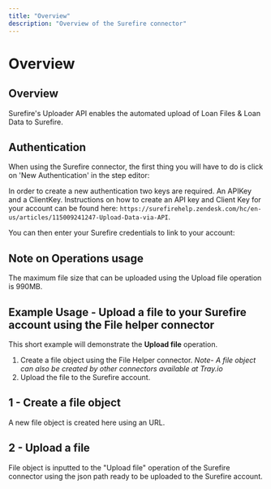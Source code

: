 ```yaml
---
title: "Overview"
description: "Overview of the Surefire connector"
---
```


# Overview

## Overview

Surefire's Uploader API enables the automated upload of Loan Files & Loan Data to Surefire.

## Authentication

When using the Surefire connector, the first thing you will have to do is click on 'New Authentication' in the step editor:

In order to create a new authentication two keys are required. An APIKey and a ClientKey. Instructions on how to create an API key and Client Key for your account can be found here: `https://surefirehelp.zendesk.com/hc/en-us/articles/115009241247-Upload-Data-via-API`.

You can then enter your Surefire credentials to link to your account:

## Note on Operations usage

The maximum file size that can be uploaded using the Upload file operation is 990MB.

## Example Usage - Upload a file to your Surefire account using the File helper connector

This short example will demonstrate the **Upload file** operation.

1. Create a file object using the File Helper connector. *Note- A file object can also be created by other connectors available at Tray.io*
2. Upload the file to the Surefire account.

## 1 - Create a file object

A new file object is created here using an URL.

## 2 - Upload a file

File object is inputted to the "Upload file" operation of the Surefire connector using the json path ready to be uploaded to the Surefire account.
